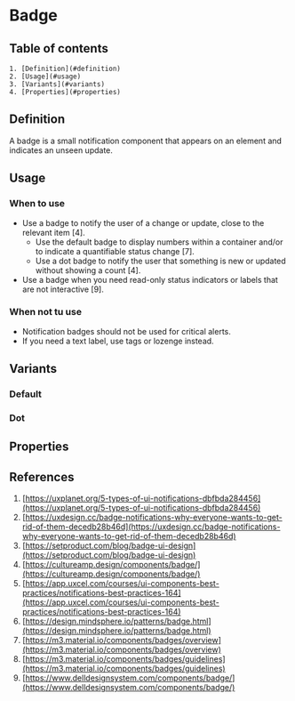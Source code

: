 

# Badge

## Table of contents
    1. [Definition](#definition)
    2. [Usage](#usage)
    3. [Variants](#variants)
    4. [Properties](#properties)

<Meta title="Components/Badge/Doc" />

## Definition
A badge is a small notification component that appears on an element and indicates an unseen update.
<Canvas of={BadgeStories.Default} />

## Usage
### When to use
- Use a badge to notify the user of a change or update, close to the relevant item [4].
    - Use the default badge to display numbers within a container and/or to indicate a quantifiable status change [7].
    - Use a dot badge to notify the user that something is new or updated without showing a count [4].
- Use a badge when you need read-only status indicators or labels that are not interactive [9].

### When not tu use
- Notification badges should not be used for critical alerts.
- If you need a text label, use tags or lozenge instead.

## Variants

### Default
<Canvas of={BadgeStories.Default} />

### Dot
<Canvas of={BadgeStories.Dot} />

## Properties
<ArgTypes of={Badge} />

## References
1. [https://uxplanet.org/5-types-of-ui-notifications-dbfbda284456](https://uxplanet.org/5-types-of-ui-notifications-dbfbda284456)
2. [https://uxdesign.cc/badge-notifications-why-everyone-wants-to-get-rid-of-them-decedb28b46d](https://uxdesign.cc/badge-notifications-why-everyone-wants-to-get-rid-of-them-decedb28b46d)
3. [https://setproduct.com/blog/badge-ui-design](https://setproduct.com/blog/badge-ui-design)
4. [https://cultureamp.design/components/badge/](https://cultureamp.design/components/badge/)
5. [https://app.uxcel.com/courses/ui-components-best-practices/notifications-best-practices-164](https://app.uxcel.com/courses/ui-components-best-practices/notifications-best-practices-164)
6. [https://design.mindsphere.io/patterns/badge.html](https://design.mindsphere.io/patterns/badge.html)
7. [https://m3.material.io/components/badges/overview](https://m3.material.io/components/badges/overview)
8. [https://m3.material.io/components/badges/guidelines](https://m3.material.io/components/badges/guidelines)
9. [https://www.delldesignsystem.com/components/badge/](https://www.delldesignsystem.com/components/badge/)

